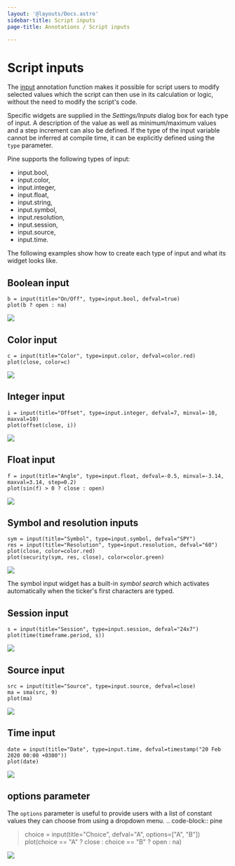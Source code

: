 ```yaml
---
layout: '@layouts/Docs.astro'
sidebar-title: Script inputs
page-title: Annotations / Script inputs

---
```

# Script inputs

The
[input](https://www.tradingview.com/pine-script-reference/v4/#fun_input)
annotation function makes it possible for script users to modify
selected values which the script can then use in its calculation or
logic, without the need to modify the script\'s code.

Specific widgets are supplied in the *Settings/Inputs* dialog box for
each type of input. A description of the value as well as
minimum/maximum values and a step increment can also be defined. If the
type of the input variable cannot be inferred at compile time, it can be
explicitly defined using the `type` parameter.

Pine supports the following types of input:

-   input.bool,
-   input.color,
-   input.integer,
-   input.float,
-   input.string,
-   input.symbol,
-   input.resolution,
-   input.session,
-   input.source,
-   input.time.

The following examples show how to create each type of input and what
its widget looks like.

## Boolean input

``` pine
b = input(title="On/Off", type=input.bool, defval=true)
plot(b ? open : na)
```

![](@assets/annotations/Inputs_of_indicator_1.png)

## Color input

``` pine
c = input(title="Color", type=input.color, defval=color.red)
plot(close, color=c)
```

![](@assets/annotations/Inputs_of_indicator_8.png)

## Integer input

``` pine
i = input(title="Offset", type=input.integer, defval=7, minval=-10, maxval=10)
plot(offset(close, i))
```

![](@assets/annotations/Inputs_of_indicator_2.png)

## Float input

``` pine
f = input(title="Angle", type=input.float, defval=-0.5, minval=-3.14, maxval=3.14, step=0.2)
plot(sin(f) > 0 ? close : open)
```

![](@assets/annotations/Inputs_of_indicator_3.png)

## Symbol and resolution inputs

``` pine
sym = input(title="Symbol", type=input.symbol, defval="SPY")
res = input(title="Resolution", type=input.resolution, defval="60")
plot(close, color=color.red)
plot(security(sym, res, close), color=color.green)
```

![](@assets/annotations/Inputs_of_indicator_4.png)

The symbol input widget has a built-in *symbol search* which activates
automatically when the ticker\'s first characters are typed.

## Session input

``` pine
s = input(title="Session", type=input.session, defval="24x7")
plot(time(timeframe.period, s))
```

![](@assets/annotations/Inputs_of_indicator_5.png)

## Source input

``` pine
src = input(title="Source", type=input.source, defval=close)
ma = sma(src, 9)
plot(ma)
```

![](@assets/annotations/Inputs_of_indicator_6.png)

## Time input

``` pine
date = input(title="Date", type=input.time, defval=timestamp("20 Feb 2020 00:00 +0300"))
plot(date)
```

![](@assets/annotations/Inputs_of_indicator_9.png)

## options parameter

The `options` parameter is useful to provide users with a list of
constant values they can choose from using a dropdown menu. ..
code-block:: pine

> choice = input(title=\"Choice\", defval=\"A\", options=\[\"A\",
> \"B\"\]) plot(choice == \"A\" ? close : choice == \"B\" ? open : na)

![](@assets/annotations/Inputs_of_indicator_7.png)
